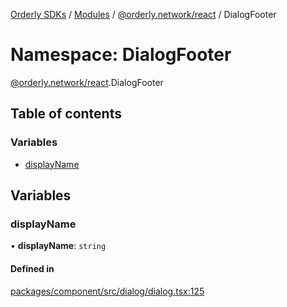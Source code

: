 [Orderly SDKs](/sdks/tech-doc/README) / [Modules](/sdks/tech-doc/modules) / [@orderly.network/react](/sdks/tech-doc/modules/orderly_network_react) / DialogFooter

# Namespace: DialogFooter

[@orderly.network/react](/sdks/tech-doc/modules/orderly_network_react).DialogFooter

## Table of contents

### Variables

- [displayName](/sdks/tech-doc/modules/orderly_network_react.DialogFooter#displayname)

## Variables

### displayName

• **displayName**: `string`

#### Defined in

[packages/component/src/dialog/dialog.tsx:125](https://github.com/OrderlyNetwork/js-sdk/blob/ba995f2/packages/component/src/dialog/dialog.tsx#L125)
